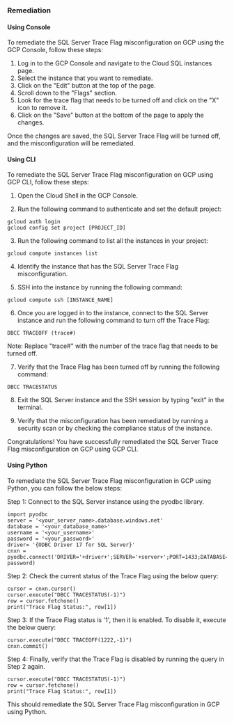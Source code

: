 ### Remediation

#### Using Console

To remediate the SQL Server Trace Flag misconfiguration on GCP using the GCP Console, follow these steps:

1. Log in to the GCP Console and navigate to the Cloud SQL instances page.
2. Select the instance that you want to remediate.
3. Click on the "Edit" button at the top of the page.
4. Scroll down to the "Flags" section.
5. Look for the trace flag that needs to be turned off and click on the "X" icon to remove it.
6. Click on the "Save" button at the bottom of the page to apply the changes.

Once the changes are saved, the SQL Server Trace Flag will be turned off, and the misconfiguration will be remediated.

#### Using CLI

To remediate the SQL Server Trace Flag misconfiguration on GCP using GCP CLI, follow these steps:

1. Open the Cloud Shell in the GCP Console.

2. Run the following command to authenticate and set the default project:

```
gcloud auth login
gcloud config set project [PROJECT_ID]
```

3. Run the following command to list all the instances in your project:

```
gcloud compute instances list
```

4. Identify the instance that has the SQL Server Trace Flag misconfiguration.

5. SSH into the instance by running the following command:

```
gcloud compute ssh [INSTANCE_NAME]
```

6. Once you are logged in to the instance, connect to the SQL Server instance and run the following command to turn off the Trace Flag:

```
DBCC TRACEOFF (trace#)
```

Note: Replace "trace#" with the number of the trace flag that needs to be turned off.

7. Verify that the Trace Flag has been turned off by running the following command:

```
DBCC TRACESTATUS
```

8. Exit the SQL Server instance and the SSH session by typing "exit" in the terminal.

9. Verify that the misconfiguration has been remediated by running a security scan or by checking the compliance status of the instance.

Congratulations! You have successfully remediated the SQL Server Trace Flag misconfiguration on GCP using GCP CLI.

#### Using Python

To remediate the SQL Server Trace Flag misconfiguration in GCP using Python, you can follow the below steps:

Step 1: Connect to the SQL Server instance using the pyodbc library.

```
import pyodbc
server = '<your_server_name>.database.windows.net'
database = '<your_database_name>'
username = '<your_username>'
password = '<your_password>'
driver= '{ODBC Driver 17 for SQL Server}'
cnxn = pyodbc.connect('DRIVER='+driver+';SERVER='+server+';PORT=1433;DATABASE='+database+';UID='+username+';PWD='+ password)
```

Step 2: Check the current status of the Trace Flag using the below query:

```
cursor = cnxn.cursor()
cursor.execute("DBCC TRACESTATUS(-1)")
row = cursor.fetchone()
print("Trace Flag Status:", row[1])
```

Step 3: If the Trace Flag status is '1', then it is enabled. To disable it, execute the below query:

```
cursor.execute("DBCC TRACEOFF(1222,-1)")
cnxn.commit()
```

Step 4: Finally, verify that the Trace Flag is disabled by running the query in Step 2 again.

```
cursor.execute("DBCC TRACESTATUS(-1)")
row = cursor.fetchone()
print("Trace Flag Status:", row[1])
```

This should remediate the SQL Server Trace Flag misconfiguration in GCP using Python.

